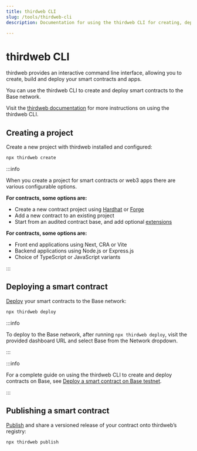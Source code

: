 ```yaml
---
title: thirdweb CLI
slug: /tools/thirdweb-cli
description: Documentation for using the thirdweb CLI for creating, deploying, and publishing smart contracts and web3 applications on the Base network, including detailed instructions and options for project creation and deployment.

---
```


# thirdweb CLI

thirdweb provides an interactive command line interface, allowing you to create, build and deploy your smart contracts and apps.

You can use the thirdweb CLI to create and deploy smart contracts to the Base network.

Visit the [thirdweb documentation](https://portal.thirdweb.com/cli) for more instructions on using the thirdweb CLI.

## Creating a project

Create a new project with thirdweb installed and configured:

```bash
npx thirdweb create
```

:::info

When you create a project for smart contracts or web3 apps there are various configurable options.

**For contracts, some options are:**

- Create a new contract project using [Hardhat](https://hardhat.org/) or [Forge](https://book.getfoundry.sh/)
- Add a new contract to an existing project
- Start from an audited contract base, and add optional [extensions](https://portal.thirdweb.com/contractkit/extensions)

**For contracts, some options are:**

- Front end applications using Next, CRA or Vite
- Backend applications using Node.js or Express.js
- Choice of TypeScript or JavaScript variants

:::

## Deploying a smart contract

[Deploy](https://portal.thirdweb.com/deploy) your smart contracts to the Base network:

```bash
npx thirdweb deploy
```

:::info

To deploy to the Base network, after running `npx thirdweb deploy`, visit the provided dashboard URL and select Base from the Network dropdown.

:::

:::info

For a complete guide on using the thirdweb CLI to create and deploy contracts on Base, see [Deploy a smart contract on Base testnet](https://blog.thirdweb.com/guides/how-to-deploy-a-smart-contract-to-base-network-testnet-coinbase-l2/).

:::

## Publishing a smart contract

[Publish](https://portal.thirdweb.com/publish) and share a versioned release of your contract onto thirdweb’s registry:

```bash
npx thirdweb publish
```

